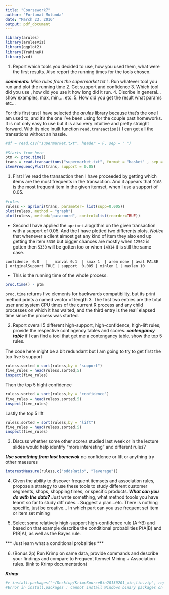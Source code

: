 ```yaml
---
title: "Coursework7"
author: "Fortunat Mutunda"
date: "March 23, 2016"
output: pdf_document
---
```

```r

library(arules)
library(arulesViz)
library(ggplot2)
library(TraMineR)
library(vcd)
```
1. Report which tools you decided to use, how you used them, what were the first results.
Also report the running times for the tools chosen.


***comments:***
*Mine rules from the supermarket txt*
1. Run whatever tool you run and plot the running time 
2. Get support and confidence
3. Which tool did you use , how did you use it how long did it run.
4. Discribe in general... show examples, max, min,... etc.
5. How did you get the result what params etc...


For this first tast I have selected the *arules* library because that's the one I am used to,
and it's the one I've been using for the couple past homeworks. It is not only easy to use but it is also very intuitive and pretty straight forward. With its nice inuilt function `read.transaction()` I can get all the transations without an hassle.

```r
#df = read.csv("supermarket.txt", header = F, sep = " ")

#Starts from here
ptm <- proc.time()
trans = read.transactions("supermarket.txt", format = "basket" , sep = " ")
itemFrequencyPlot(trans, support = 0.05)
```


1.  First I've read the transaction then I have proceeded by getting which items are the most frequents in the transaction. And it appears that `9108` is the most frequent item in the given itemset, when I use a support of 0.05.


```r
#rules
ruless <- apriori(trans, parameter= list(supp=0.005))
plot(ruless, method = "graph")
plot(ruless, method="paracoord", control=list(reorder=TRUE))

```


* Second I have applied the `apriori` alogrithm on the given transaction with a support of 0.05. And the I have plotted two differents plots.
*Notice* that whenever a client almost get any kind of item they also end up getting the item `5330` but bigger chances are mostly when `12562` is gotten then `5330` will be gotten too or when `14914` it is still the same case.


```confidence  0.8   |   minval 0.1  | smax 1  | arem none | aval FALSE   | originalSupport TRUE | support  0.005 | minlen 1 | maxlen 10```




* This is the running time of the whole process.

```r
proc.time() - ptm
```
`proc.time` returns five elements for backwards compatibility, but its print method prints a named vector of length 3. The first two entries are the total user and system CPU times of the current R process and any child processes on which it has waited, and the third entry is the real’ elapsed time since the process was started.

2. Report overall 5 different high-support, high-confidence, high-lift rules; provide the respective contingency tables and scores.
***contengancy table ***
if I can find a tool that get me a contengancy table.
show the top 5 rules.


The code here might be a bit redundant but I am going to try to get first the top five 5 support


```r

ruless.sorted = sort(ruless,by = "support")
five_rules = head(ruless.sorted,5)
inspect(five_rules)
```

Then the top 5 hight confidence 

```r

ruless.sorted = sort(ruless,by = "confidence")
five_rules = head(ruless.sorted,5)
inspect(five_rules)
```

Lastly the top 5 lift

```r

ruless.sorted = sort(ruless,by = "lift")
five_rules = head(ruless.sorted,5)
inspect(five_rules)
```





3. Discuss whether some other scores studied last week or in the lecture slides would help identify "more interesting" and different rules?


***Use something from last homewok***
no confidence or lift or anything try other maesures 

```r
interestMeasure(ruless,c("oddsRatio", "leverage"))

```

4. Given the ability to discover frequent itemsets and association rules, propose a strategy to use these tools to study different customer segments, shops, shopping times, or specific products.
***What can you do with the data?***
Just write something, what method toools you have learnt so far to study diff rules...
Suggest a plan...etc.
There is nothing specific, just be creative... In which part can you use frequent set item or item set mining 

5. Select some relatively high-support high-confidence rule (A->B) and based on that example describe the conditional probabilities P(A|B) and P(B|A), as well as the Bayes rule.

*** Just learn what a conditional probalities ***

6. (Bonus 2p) Run Krimp on same data, provide commands and describe your findings and compare to Frequent Itemset Mining + Association rules. (link to Krimp documentation)

***Krimp ***

```r
#> install.packages("~/Desktop/KrimpSourceBin20130201_win,lin.zip", repos = NULL, type = "win.binary")
#Error in install.packages : cannot install Windows binary packages on this platform
```


